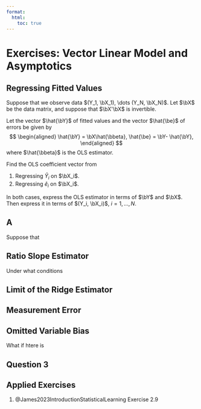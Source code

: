 ```yaml
---
format:
  html:
    toc: true
---
```


# Exercises: Vector Linear Model and Asymptotics



## Regressing Fitted Values

Suppose that we observe data $(Y_1, \bX_1), \dots (Y_N, \bX_N)$. Let $\bX$ be the data matrix, and suppose that $\bX'\bX$ is invertible. 

Let the vector $\hat{\bY}$ of fitted values and the vector $\hat{\be}$ of errors be given by 
$$
\begin{aligned}
\hat{\bY} = \bX\hat{\bbeta},
\hat{\be} = \bY- \hat{\bY},
\end{aligned}
$$
where $\hat{\bbeta}$ is the OLS estimator. 

Find the OLS coefficient vector from

1. Regressing $\hat{Y}_i$ on $\bX_i$.
2. Regressing $\hat{e}_i$ on $\bX_i$.

In both cases, express the OLS estimator in terms of $\bY$ and $\bX$. Then express it in terms of $(Y_i, \bX_i)$, $i=1, \dots, N$.

##  A

Suppose that 

## Ratio Slope Estimator

Under what conditions 

## Limit of the Ridge Estimator

## Measurement Error



## Omitted Variable Bias

What if htere is 

## Question 3
 

## Applied Exercises

1. @James2023IntroductionStatisticalLearning Exercise 2.9 